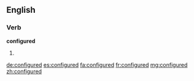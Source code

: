 ==English==

===Verb===
'''configured'''

# {{en-past of|configure}}

[[de:configured]]
[[es:configured]]
[[fa:configured]]
[[fr:configured]]
[[mg:configured]]
[[zh:configured]]